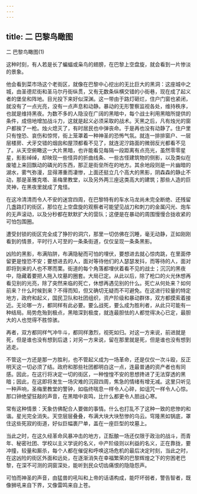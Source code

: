 ```yaml
---
---
---
```

title: 二 巴黎鸟瞰图
---




二 巴黎鸟瞰图(1)




这种时刻，有人若是长了蝙蝠或枭鸟的翅膀，在巴黎上空盘旋，就会看到一片惨淡的景象。

他会看到菜市场这个老街区，就像在巴黎中心挖出的无比巨大的黑洞：这座城中之城，由圣德尼街和圣马尔丹街纵贯，又有无数条纵横交错的小街巷，现在成了起义者的堡垒和阵地。目光投下来好似深渊。这一带由于路灯砸烂，住户门窗也紧闭，就没有了一点光亮，没有一点声息和动静。暴动的无形警察监视各处，维持秩序，也就是维持黑夜。为数不多的人隐没在广阔的黑暗中，每个战士利用黑暗所提供的条件，成倍地增加战斗力，这就是起义必须采取的战术。天黑之后，凡有烛光的窗户都挨了一枪。烛火熄灭了，有时居民也中弹丧命。于是再也没有动静了。住户里只有惶恐、哀伤和惊愕，街上笼罩着一种神圣的恐怖气氛。就连一排排窗户、一层层楼房、犬牙交错的烟囱和屋顶都看不见了，就连泥泞路面的微弱反光都看不见了。从天空俯瞰这一大片黑暗，也许能看见每隔一段距离有点亮光，虽然零零星星，影影绰绰，却映现一些怪异的折曲线条、一些古怪建筑物的侧影，以及类似在废墟上来回飘动的磷光的东西，那正是街垒所在的地方。其余地段则是一片幽暗的湖水，雾气弥漫，显得滞重而凄惨，上面还挺立几个高大的黑影，阴森森的静止不动，那是圣雅克塔、圣梅里教堂，以及另外两三座这类高大的建筑；那些人造的巨灵神，在黑夜里就成了鬼怪。

在这冷清清而令人不安的迷宫四周，在巴黎特有的车水马龙尚未完全断绝、还残留几盏路灯的街区，那位在上空盘旋的观察者可能望见战刀和刺刀的金属闪光、炮车的无声滚动，以及分秒都在默默扩大的营队；这便是在暴动的周围慢慢合拢收紧的可怕包围圈。

遭受封锁的街区完全成了狰狞的洞穴，那里一切仿佛在沉睡，毫无动静，正如刚刚看到的情景，平时行人可至的一条条街道，仅仅呈现一条条黑影。

凶险的黑影，布满陷阱，布满隐秘而可怕的埋伏，要想进去就心惊肉跳，在里面停留更是惶恐不安；要想进去的人，面对等待他们的人瑟瑟发抖，而等待的人，面对即将到来的人也不寒而栗。街道的每个角落都埋伏着看不见的战士；沉沉的黑夜中，隐藏着要把人拖入坟墓的圈套。大局已定。从此以后，除了枪口的火光休想再看见别的光亮，除了突然来临的死亡，休想再遇见别的什么。死亡从何处来？如何前来？什么时候到来？不得而知，但又确切无疑而不可避免。在这进行较量的特定地方，政府和起义，国民卫队和社团组织，资产阶级和暴动群体，双方都摸索着接近。无论哪一方，都同样有此必要。要么战死，要么成为胜利者，从此只可能有一种结局。局势危殆到极点，黑暗深到极度，就连最胆怯的人都觉得决心已定，最胆大的人也觉得不胜惊骇。

再者，双方都同样气冲牛斗，都同样激烈，视死如归。对这一方来说，前进就是死，但是谁也没有想到后退；对另一方来说，留在那里就是死，但是谁也没有想到逃走。

不管这一方还是那一方胜利，也不管起义成为一场革命，还是仅仅一次斗殴，反正明天这一切必须了结。政府和那些社团都明白这一点，连最普通的资产者也有同感。因此，在这行将决定一切的街区，一种惶惶不安的思想搀进了无法穿透的黑暗；因此，在这即将发生一场灾难的沉寂四周，焦急的情绪有增无减。这里只听见一种声响，圣梅里教堂的警钟，如临终喘息一样令人心碎，如诅咒一样令人心惊。那口钟绝望狂敲的声音，在黑暗中哀鸣，比什么都更令人胆战心寒。

常有这种情景：天象仿佛配合人要做的事情。什么也打乱不了这种一致的悲惨的和谐。星光完全消失。天空层层叠叠，布满大块大块愁惨的乌云。穹隆黑如锅底，罩住这些死寂的街道，好似巨幅裹尸单，盖在一座巨型的坟墓上。

当此之时，在这久经革命风暴冲击的地方，正酝酿一场还仅限于政治的战斗，而青年、秘密社团、学校以主义学说的名义，中产阶级则以利益的名义，正在靠拢，要冲撞，较量和厮杀，每个人都在催促和呼唤这场危机的最后决定时刻，当此之时，在这凶险的街区外面和远处，在逐渐消失在幸福繁荣的巴黎辉煌之下的穷困老巴黎，在深不可测的洞窗深处，能听到民众切齿痛恨的隐隐怨声。

可怕而神圣的声音，由猛兽的吼叫和上帝的话语构成，能吓坏弱者，警告智者，既像狮吼来自下界，又像雷鸣来自上苍。
